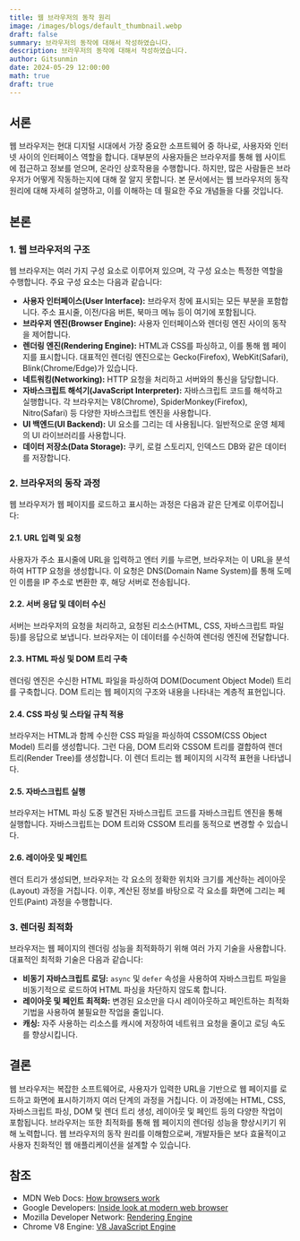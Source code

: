 ```yaml
---
title: 웹 브라우저의 동작 원리
image: /images/blogs/default_thumbnail.webp
draft: false
summary: 브라우저의 동작에 대해서 작성하였습니다.
description: 브라우저의 동작에 대해서 작성하였습니다.
author: Gitsunmin
date: 2024-05-29 12:00:00
math: true
draft: true
---
```


## 서론
웹 브라우저는 현대 디지털 시대에서 가장 중요한 소프트웨어 중 하나로, 사용자와 인터넷 사이의 인터페이스 역할을 합니다. 대부분의 사용자들은 브라우저를 통해 웹 사이트에 접근하고 정보를 얻으며, 온라인 상호작용을 수행합니다. 하지만, 많은 사람들은 브라우저가 어떻게 작동하는지에 대해 잘 알지 못합니다. 본 문서에서는 웹 브라우저의 동작 원리에 대해 자세히 설명하고, 이를 이해하는 데 필요한 주요 개념들을 다룰 것입니다.

## 본론

### 1. 웹 브라우저의 구조

웹 브라우저는 여러 가지 구성 요소로 이루어져 있으며, 각 구성 요소는 특정한 역할을 수행합니다. 주요 구성 요소는 다음과 같습니다:

- **사용자 인터페이스(User Interface):** 브라우저 창에 표시되는 모든 부분을 포함합니다. 주소 표시줄, 이전/다음 버튼, 북마크 메뉴 등이 여기에 포함됩니다.
- **브라우저 엔진(Browser Engine):** 사용자 인터페이스와 렌더링 엔진 사이의 동작을 제어합니다.
- **렌더링 엔진(Rendering Engine):** HTML과 CSS를 파싱하고, 이를 통해 웹 페이지를 표시합니다. 대표적인 렌더링 엔진으로는 Gecko(Firefox), WebKit(Safari), Blink(Chrome/Edge)가 있습니다.
- **네트워킹(Networking):** HTTP 요청을 처리하고 서버와의 통신을 담당합니다.
- **자바스크립트 해석기(JavaScript Interpreter):** 자바스크립트 코드를 해석하고 실행합니다. 각 브라우저는 V8(Chrome), SpiderMonkey(Firefox), Nitro(Safari) 등 다양한 자바스크립트 엔진을 사용합니다.
- **UI 백엔드(UI Backend):** UI 요소를 그리는 데 사용됩니다. 일반적으로 운영 체제의 UI 라이브러리를 사용합니다.
- **데이터 저장소(Data Storage):** 쿠키, 로컬 스토리지, 인덱스드 DB와 같은 데이터를 저장합니다.

### 2. 브라우저의 동작 과정

웹 브라우저가 웹 페이지를 로드하고 표시하는 과정은 다음과 같은 단계로 이루어집니다:

#### 2.1. URL 입력 및 요청
사용자가 주소 표시줄에 URL을 입력하고 엔터 키를 누르면, 브라우저는 이 URL을 분석하여 HTTP 요청을 생성합니다. 이 요청은 DNS(Domain Name System)를 통해 도메인 이름을 IP 주소로 변환한 후, 해당 서버로 전송됩니다.

#### 2.2. 서버 응답 및 데이터 수신
서버는 브라우저의 요청을 처리하고, 요청된 리소스(HTML, CSS, 자바스크립트 파일 등)를 응답으로 보냅니다. 브라우저는 이 데이터를 수신하여 렌더링 엔진에 전달합니다.

#### 2.3. HTML 파싱 및 DOM 트리 구축
렌더링 엔진은 수신한 HTML 파일을 파싱하여 DOM(Document Object Model) 트리를 구축합니다. DOM 트리는 웹 페이지의 구조와 내용을 나타내는 계층적 표현입니다.

#### 2.4. CSS 파싱 및 스타일 규칙 적용
브라우저는 HTML과 함께 수신한 CSS 파일을 파싱하여 CSSOM(CSS Object Model) 트리를 생성합니다. 그런 다음, DOM 트리와 CSSOM 트리를 결합하여 렌더 트리(Render Tree)를 생성합니다. 이 렌더 트리는 웹 페이지의 시각적 표현을 나타냅니다.

#### 2.5. 자바스크립트 실행
브라우저는 HTML 파싱 도중 발견된 자바스크립트 코드를 자바스크립트 엔진을 통해 실행합니다. 자바스크립트는 DOM 트리와 CSSOM 트리를 동적으로 변경할 수 있습니다.

#### 2.6. 레이아웃 및 페인트
렌더 트리가 생성되면, 브라우저는 각 요소의 정확한 위치와 크기를 계산하는 레이아웃(Layout) 과정을 거칩니다. 이후, 계산된 정보를 바탕으로 각 요소를 화면에 그리는 페인트(Paint) 과정을 수행합니다.

### 3. 렌더링 최적화

브라우저는 웹 페이지의 렌더링 성능을 최적화하기 위해 여러 가지 기술을 사용합니다. 대표적인 최적화 기술은 다음과 같습니다:

- **비동기 자바스크립트 로딩:** `async` 및 `defer` 속성을 사용하여 자바스크립트 파일을 비동기적으로 로드하여 HTML 파싱을 차단하지 않도록 합니다.
- **레이아웃 및 페인트 최적화:** 변경된 요소만을 다시 레이아웃하고 페인트하는 최적화 기법을 사용하여 불필요한 작업을 줄입니다.
- **캐싱:** 자주 사용하는 리소스를 캐시에 저장하여 네트워크 요청을 줄이고 로딩 속도를 향상시킵니다.

## 결론
웹 브라우저는 복잡한 소프트웨어로, 사용자가 입력한 URL을 기반으로 웹 페이지를 로드하고 화면에 표시하기까지 여러 단계의 과정을 거칩니다. 이 과정에는 HTML, CSS, 자바스크립트 파싱, DOM 및 렌더 트리 생성, 레이아웃 및 페인트 등의 다양한 작업이 포함됩니다. 브라우저는 또한 최적화를 통해 웹 페이지의 렌더링 성능을 향상시키기 위해 노력합니다. 웹 브라우저의 동작 원리를 이해함으로써, 개발자들은 보다 효율적이고 사용자 친화적인 웹 애플리케이션을 설계할 수 있습니다.

## 참조

- MDN Web Docs: [How browsers work](https://developer.mozilla.org/en-US/docs/Web/Performance/How_browsers_work)
- Google Developers: [Inside look at modern web browser](https://developers.google.com/web/updates/2018/09/inside-browser-part1)
- Mozilla Developer Network: [Rendering Engine](https://developer.mozilla.org/en-US/docs/Web/Performance/How_browsers_work#the_rendering_engine)
- Chrome V8 Engine: [V8 JavaScript Engine](https://v8.dev/)
